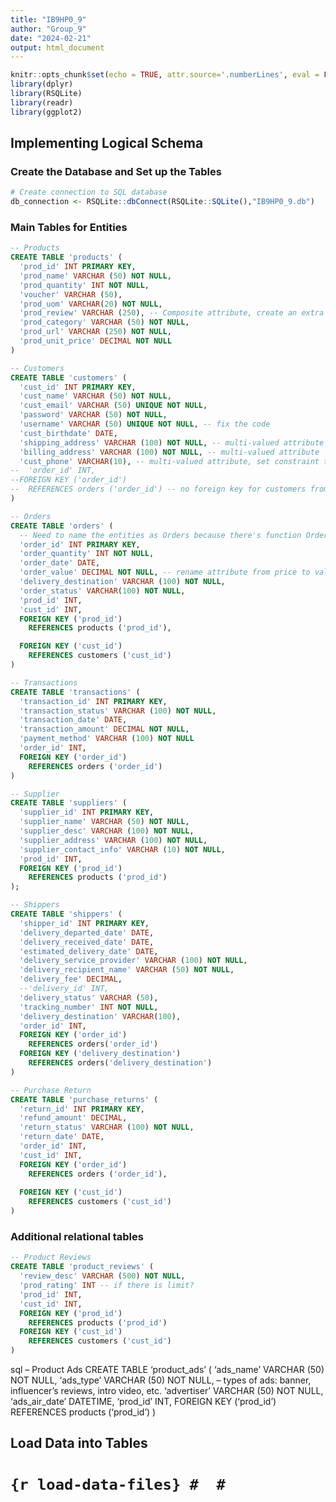 ---
title: "IB9HP0_9"
author: "Group_9"
date: "2024-02-21"
output: html_document
---

```{r setup, include=FALSE}
knitr::opts_chunk$set(echo = TRUE, attr.source='.numberLines', eval = FALSE)
library(dplyr)
library(RSQLite)
library(readr)
library(ggplot2)
```

## Implementing Logical Schema

### Create the Database and Set up the Tables

```{r connection-establishment}
# Create connection to SQL database
db_connection <- RSQLite::dbConnect(RSQLite::SQLite(),"IB9HP0_9.db")
```

### Main Tables for Entities
  
```{sql connection = db_connection}
-- Products
CREATE TABLE 'products' (
  'prod_id' INT PRIMARY KEY,
  'prod_name' VARCHAR (50) NOT NULL,
  'prod_quantity' INT NOT NULL,
  'voucher' VARCHAR (50),
  'prod_uom' VARCHAR(20) NOT NULL,
  'prod_review' VARCHAR (250), -- Composite attribute, create an extra table 'product_reviews'
  'prod_category' VARCHAR (50) NOT NULL,
  'prod_url' VARCHAR (250) NOT NULL,
  'prod_unit_price' DECIMAL NOT NULL
)
```


```{sql connection = db_connection}
-- Customers
CREATE TABLE 'customers' (
  'cust_id' INT PRIMARY KEY,
  'cust_name' VARCHAR (50) NOT NULL,
  'cust_email' VARCHAR (50) UNIQUE NOT NULL,
  'password' VARCHAR (50) NOT NULL,
  'username' VARCHAR (50) UNIQUE NOT NULL, -- fix the code
  'cust_birthdate' DATE,
  'shipping_address' VARCHAR (100) NOT NULL, -- multi-valued attribute
  'billing_address' VARCHAR (100) NOT NULL, -- multi-valued attribute
  'cust_phone' VARCHAR(10), -- multi-valued attribute, set constraint to 10 digits
--  'order_id' INT,
--FOREIGN KEY ('order_id')
--  REFERENCES orders ('order_id') -- no foreign key for customers from orders
)
```
```{sql connection = db_connection}
-- Orders
CREATE TABLE 'orders' ( 
  -- Need to name the entities as Orders because there's function Order in sql
  'order_id' INT PRIMARY KEY,
  'order_quantity' INT NOT NULL,
  'order_date' DATE,
  'order_value' DECIMAL NOT NULL, -- rename attribute from price to value
  'delivery_destination' VARCHAR (100) NOT NULL,
  'order_status' VARCHAR(100) NOT NULL,
  'prod_id' INT,
  'cust_id' INT,
  FOREIGN KEY ('prod_id')
    REFERENCES products ('prod_id'),

  FOREIGN KEY ('cust_id')
    REFERENCES customers ('cust_id')
)
```

```{sql connection = db_connection}
-- Transactions
CREATE TABLE 'transactions' (
  'transaction_id' INT PRIMARY KEY,
  'transaction_status' VARCHAR (100) NOT NULL,
  'transaction_date' DATE, 
  'transaction_amount' DECIMAL NOT NULL, 
  'payment_method' VARCHAR (100) NOT NULL
  'order_id' INT,
  FOREIGN KEY ('order_id')
    REFERENCES orders ('order_id')
)
```

```{sql connection = db_connection}
-- Supplier
CREATE TABLE 'suppliers' (
  'supplier_id' INT PRIMARY KEY,
  'supplier_name' VARCHAR (50) NOT NULL,
  'supplier_desc' VARCHAR (100) NOT NULL,
  'supplier_address' VARCHAR (100) NOT NULL,
  'supplier_contact_info' VARCHAR (10) NOT NULL,
  'prod_id' INT,
  FOREIGN KEY ('prod_id')
    REFERENCES products ('prod_id')
);
```

```{sql connection = db_connection}
-- Shippers
CREATE TABLE 'shippers' (
  'shipper_id' INT PRIMARY KEY,
  'delivery_departed_date' DATE,
  'delivery_received_date' DATE,
  'estimated_delivery_date' DATE,
  'delivery_service_provider' VARCHAR (100) NOT NULL,
  'delivery_recipient_name' VARCHAR (50) NOT NULL,
  'delivery_fee' DECIMAL,
  --'delivery_id' INT,
  'delivery_status' VARCHAR (50),
  'tracking_number' INT NOT NULL,
  'delivery_destination' VARCHAR(100),
  'order_id' INT,
  FOREIGN KEY ('order_id')
    REFERENCES orders('order_id')
  FOREIGN KEY ('delivery_destination')
    REFERENCES orders('delivery_destination')
)
```

```{sql connection = db_connection}
-- Purchase Return
CREATE TABLE 'purchase_returns' (
  'return_id' INT PRIMARY KEY,
  'refund_amount' DECIMAL,
  'return_status' VARCHAR (100) NOT NULL,
  'return_date' DATE,
  'order_id' INT,
  'cust_id' INT,
  FOREIGN KEY ('order_id')
    REFERENCES orders ('order_id'),
  
  FOREIGN KEY ('cust_id')
    REFERENCES customers ('cust_id')
)
```

### Additional relational tables

```{sql connection = db_connection}
-- Product Reviews
CREATE TABLE 'product_reviews' (
  'review_desc' VARCHAR (500) NOT NULL,
  'prod_rating' INT -- if there is limit?
  'prod_id' INT,
  'cust_id' INT,
  FOREIGN KEY ('prod_id') 
    REFERENCES products ('prod_id')
  FOREIGN KEY ('cust_id') 
    REFERENCES customers ('cust_id')
)
```

{sql connection = db_connection}
-- Product Ads 
CREATE TABLE 'product_ads' (
  'ads_name' VARCHAR (50) NOT NULL,
  'ads_type' VARCHAR (50) NOT NULL, -- types of ads: banner, influencer's reviews, intro video, etc.
  'advertiser' VARCHAR (50) NOT NULL,
  'ads_air_date' DATETIME,
  'prod_id' INT,
  FOREIGN KEY ('prod_id') REFERENCES products ('prod_id')
)

## Load Data into Tables


# ```{r load-data-files}
# 
# ```